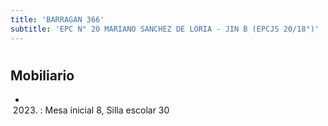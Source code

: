 ```yaml
---
title: 'BARRAGAN 366'
subtitle: 'EPC N° 20 MARIANO SANCHEZ DE LORIA - JIN B (EPCJS 20/18°)'
---
```


#


## Mobiliario

*  (2023) : Mesa inicial 8, Silla escolar 30 



